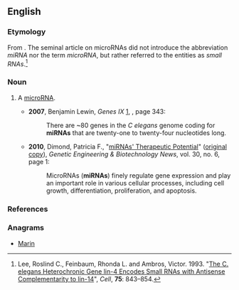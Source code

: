 {{also|mirna}}
==English==
{{swp|microRNA}}

===Etymology===
From {{m|en|microRNA}}. The seminal article on microRNAs did not introduce the abbreviation ''miRNA'' nor the term ''microRNA'', but rather referred to the entities as ''small RNAs''.<ref>Lee, Roslind C., Feinbaum, Rhonda L. and Ambros, Victor. 1993. "[http://www.ncbi.nlm.nih.gov/pubmed/8252621 The C. elegans Heterochronic Gene lin-4 Encodes Small RNAs with Antisense Complementarity to lin-14]", ''Cell'', '''75''': 843&ndash;854.</ref>

===Noun===
{{en-noun}}

# {{lb|en|genetics}} A [[microRNA]].
#* '''2007''', Benjamin Lewin, ''Genes IX'' [http://books.google.com/books?id=BrNpbPkzoxAC], {{ISBN|0763739057}}, page 343:
#*: There are ~80 genes in the ''C elegans'' genome coding for '''miRNAs''' that are twenty-one to twenty-four nucleotides long.
#* '''2010''', Dimond, Patricia F., "[https://web.archive.org/web/20100719042114/http://www.genengnews.com/gen-articles/mirnas-therapeutic-potential/3216/ miRNAs' Therapeutic Potential]" ([http://www.genengnews.com/gen-articles/mirnas-therapeutic-potential/3216/ original copy]), ''Genetic Engineering & Biotechnology News'', vol. 30, no. 6, page 1:
#*: MicroRNAs ('''miRNAs''') finely regulate gene expression and play an important role in various cellular processes, including cell growth, differentiation, proliferation, and apoptosis.

===References===
<references/>

===Anagrams===
* [[Marin#English|Marin]]